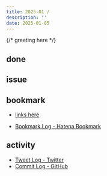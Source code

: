 ```yaml
---
title: 2025-01 / 
description: ''
date: 2025-01-05
---
```


{/* greeting here */}

## done

### 

## issue

### 

## bookmark

- [links here]()


- [Bookmark Log - Hatena Bookmark](https://b.hatena.ne.jp/Ryo_K/bookmark)

## activity

<Tweet tweetLink="" />
<Instagram instagramId="" />
<YouTube youTubeId="" />

- [Tweet Log - Twitter](https://twitter.com/search?q=(from%3Alegnoh)%20until%3A2025-01-05%20since%3A2024-12-30%20-filter%3Areplies&src=typed_query)
- [Commit Log - GitHub](https://github.com/legnoh?tab=overview&from=2024-12-30&to=2025-01-05)
